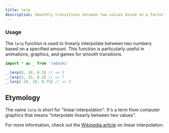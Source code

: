 ```yaml
---
title: lerp
description: Smoothly transitions between two values based on a factor
---
```


### Usage

The `lerp` function is used to linearly interpolate between two numbers based on a specified amount. This function is particularly useful in animations, graphics, and games for smooth transitions.

```ts
import * as _ from 'radashi'

_.lerp(0, 10, 0.5) // => 5
_.lerp(5, 15, 0.2) // => 7
_.lerp(-10, 10, 0.75) // => 5
```

## Etymology

The name `lerp` is short for "linear interpolation". It's a term from computer graphics that means "interpolate linearly between two values".

For more information, check out the [Wikipedia article](https://en.wikipedia.org/wiki/Linear_interpolation) on linear interpolation.
